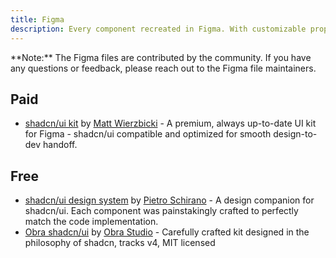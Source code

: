```yaml
---
title: Figma
description: Every component recreated in Figma. With customizable props, typography and icons.
---
```


<Callout>
  **Note:** The Figma files are contributed by the community. If you have any
  questions or feedback, please reach out to the Figma file maintainers.
</Callout>

## Paid

- [shadcn/ui kit](https://shadcndesign.com) by [ Matt Wierzbicki](https://x.com/matsugfx) - A premium, always up-to-date UI kit for Figma - shadcn/ui compatible and optimized for smooth design-to-dev handoff.

## Free

- [shadcn/ui design system](https://www.figma.com/community/file/1203061493325953101) by [Pietro Schirano](https://twitter.com/skirano) - A design companion for shadcn/ui. Each component was painstakingly crafted to perfectly match the code implementation.
- [Obra shadcn/ui](https://www.figma.com/community/file/1514746685758799870/obra-shadcn-ui) by [Obra Studio](https://https://obra.studio/) - Carefully crafted kit designed in the philosophy of shadcn, tracks v4, MIT licensed
